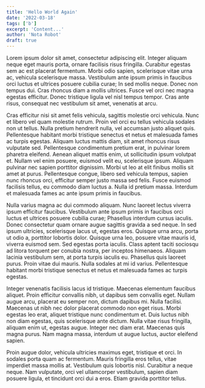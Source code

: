 ```yaml
---
title: 'Hello World Again'
date: '2022-03-18'
tags: ['b']
excerpt: 'Content...'
author: 'Nota Robot'
draft: true
---
```


Lorem ipsum dolor sit amet, consectetur adipiscing elit. Integer aliquam neque eget mauris porta, ornare facilisis risus fringilla. Curabitur egestas sem ac est placerat fermentum. Morbi odio sapien, scelerisque vitae urna ac, vehicula scelerisque massa. Vestibulum ante ipsum primis in faucibus orci luctus et ultrices posuere cubilia curae; In sed mollis neque. Donec non tempus dui. Cras rhoncus diam a mollis ultrices. Fusce vel orci nec magna egestas efficitur. Donec tristique ligula vel nisl tempus tempor. Cras ante risus, consequat nec vestibulum sit amet, venenatis at arcu.

Cras efficitur nisi sit amet felis vehicula, sagittis molestie orci vehicula. Nunc et libero vel quam molestie rutrum. Proin vel orci eu tellus vehicula sodales non ut tellus. Nulla pretium hendrerit nulla, vel accumsan justo aliquet quis. Pellentesque habitant morbi tristique senectus et netus et malesuada fames ac turpis egestas. Aliquam luctus mattis diam, sit amet rhoncus risus vulputate sed. Pellentesque condimentum pretium erat, in pulvinar lorem pharetra eleifend. Aenean aliquet mattis enim, ut sollicitudin ipsum volutpat et. Nullam vel enim posuere, euismod velit eu, scelerisque ipsum. Aliquam pulvinar nec sapien porttitor dignissim. Morbi ut leo at elit finibus mollis sit amet at purus. Pellentesque congue, libero sed vehicula tempus, sapien nunc rhoncus orci, efficitur semper justo massa sed felis. Fusce euismod facilisis tellus, eu commodo diam luctus a. Nulla id pretium massa. Interdum et malesuada fames ac ante ipsum primis in faucibus.

Nulla varius magna ac dui commodo aliquam. Nunc laoreet lectus viverra ipsum efficitur faucibus. Vestibulum ante ipsum primis in faucibus orci luctus et ultrices posuere cubilia curae; Phasellus interdum cursus iaculis. Donec consectetur quam ornare augue sagittis gravida a sed neque. In sed ipsum ultricies, scelerisque lacus ut, egestas eros. Quisque urna arcu, porta ut odio a, porttitor lobortis dolor. Quisque urna leo, posuere vitae mauris id, viverra euismod sem. Sed egestas porta iaculis. Class aptent taciti sociosqu ad litora torquent per conubia nostra, per inceptos himenaeos. Aliquam lacinia vestibulum sem, at porta turpis iaculis eu. Phasellus quis laoreet purus. Proin vitae dui mauris. Nulla sodales at mi id varius. Pellentesque habitant morbi tristique senectus et netus et malesuada fames ac turpis egestas.

Integer venenatis facilisis lacus id tristique. Maecenas elementum faucibus aliquet. Proin efficitur convallis nibh, ut dapibus sem convallis eget. Nullam augue arcu, placerat eu semper non, dictum dapibus mi. Nulla facilisi. Maecenas ut nibh nec dolor placerat commodo non eget risus. Morbi egestas leo erat, aliquet tristique nunc condimentum et. Duis luctus nibh non diam egestas, quis scelerisque ante dictum. Nulla vitae risus fringilla, aliquam enim ut, egestas augue. Integer nec diam erat. Maecenas quis magna purus. Nam magna massa, interdum ut augue luctus, auctor eleifend sapien.

Proin augue dolor, vehicula ultricies maximus eget, tristique et orci. In sodales porta quam ac fermentum. Mauris fringilla eros tellus, vitae imperdiet massa mollis at. Vestibulum quis lobortis nisl. Curabitur a neque neque. Nam vulputate, orci vel ullamcorper vestibulum, sapien diam posuere ligula, et tincidunt orci dui a eros. Etiam gravida porttitor tellus.
